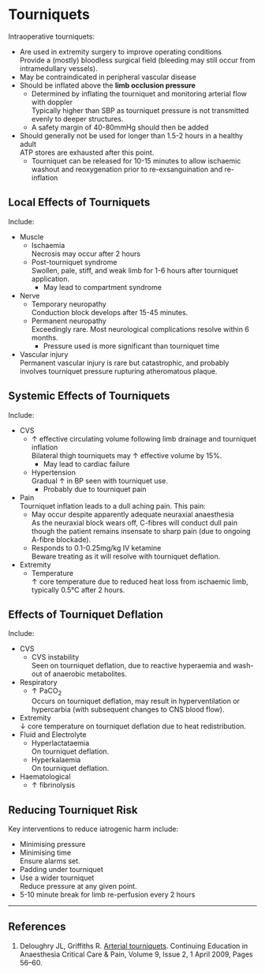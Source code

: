 # Tourniquets


Intraoperative tourniquets:

* Are used in extremity surgery to improve operating conditions\
Provide a (mostly) bloodless surgical field (bleeding may still occur from intramedullary vessels).
* May be contraindicated in peripheral vascular disease
* Should be inflated above the **limb occlusion pressure**
	* Determined by inflating the tourniquet and monitoring arterial flow with doppler\
	Typically higher than SBP as tourniquet pressure is not transmitted evenly to deeper structures.
	* A safety margin of 40-80mmHg should then be added
* Should generally not be used for longer than 1.5-2 hours in a healthy adult\
ATP stores are exhausted after this point.
	* Tourniquet can be released for 10-15 minutes to allow ischaemic washout and reoxygenation prior to re-exsanguination and re-inflation


## Local Effects of Tourniquets

Include:

* Muscle
	* Ischaemia\
	Necrosis may occur after 2 hours
	* Post-tourniquet syndrome\
	Swollen, pale, stiff, and weak limb for 1-6 hours after tourniquet application.
		* May lead to compartment syndrome
* Nerve\
	* Temporary neuropathy\
	Conduction block develops after 15-45 minutes.
	* Permanent neuropathy\
	Exceedingly rare. Most neurological complications resolve within 6 months.
		* Pressure used is more significant than tourniquet time
* Vascular injury\
Permanent vascular injury is rare but catastrophic, and probably involves tourniquet pressure rupturing atheromatous plaque.


## Systemic Effects of Tourniquets

Include:

* CVS
	* ↑ effective circulating volume following limb drainage and tourniquet inflation\
	Bilateral thigh tourniquets may ↑ effective volume by 15%.
		* May lead to cardiac failure
	* Hypertension\
	Gradual ↑ in BP seen with tourniquet use.
		* Probably due to tourniquet pain
* Pain\
Tourniquet inflation leads to a dull aching pain. This pain:
	* May occur despite apparently adequate neuraxial anaesthesia\
	As the neuraxial block wears off, C-fibres will conduct dull pain though the patient remains insensate to sharp pain (due to ongoing A-fibre blockade).
	* Responds to 0.1-0.25mg/kg IV ketamine\
	Beware treating as it will resolve with tourniquet deflation.
* Extremity
	* Temperature\
	↑ core temperature due to reduced heat loss from ischaemic limb, typically 0.5°C after 2 hours.


## Effects of Tourniquet Deflation

Include:

* CVS
	* CVS instability\
	Seen on tourniquet deflation, due to reactive hyperaemia and wash-out of anaerobic metabolites.
* Respiratory
	* ↑ PaCO~2~\
	Occurs on tourniquet deflation, may result in hyperventilation or hypercarbia (with subsequent changes to CNS blood flow).
* Extremity\
↓ core temperature on tourniquet deflation due to heat redistribution.
* Fluid and Electrolyte
	* Hyperlactataemia\
	On tourniquet deflation.
	* Hyperkalaemia\
	On tourniquet deflation.
* Haematological
	* ↑ fibrinolysis


## Reducing Tourniquet Risk

Key interventions to reduce iatrogenic harm include:

* Minimising pressure
* Minimising time\
Ensure alarms set.
* Padding under tourniquet
* Use a wider tourniquet\
Reduce pressure at any given point.
* 5-10 minute break for limb re-perfusion every 2 hours

---

## References


1. Deloughry JL, Griffiths R. [Arterial tourniquets](https://academic.oup.com/bjaed/article/9/2/56/299450). Continuing Education in Anaesthesia Critical Care & Pain, Volume 9, Issue 2, 1 April 2009, Pages 56–60.